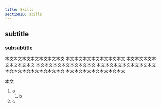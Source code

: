 ```yaml
---
title: Skills
sectionID: skills
---
```


## subtitle

### subsubtitle

本文本文本文本文本文本文本文
本文本文本文本文本文本文本文
本文本文本文本文本文本文本文
本文本文本文本文本文本文本文
本文本文本文本文本文本文本文
本文本文本文本文本文本文本文
本文本文本文本文本文本文本文

本文

1. a
   1. b
1. c
